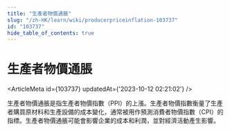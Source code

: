 ```yaml
---
title: "生產者物價通脹"
slug: "/zh-HK/learn/wiki/producerpriceinflation-103737"
id: "103737"
hide_table_of_contents: true
---
```



# 生產者物價通脹

<ArticleMeta id={103737} updatedAt={'2023-10-12 02:21:02'} />
<div className='border-solid border-b border-t-0 my-4 border-[var(--ifm-color-gray-300)]' />

生產者物價通脹是指生產者物價指數（PPI）的上漲。生產者物價指數衡量了生產者購買原材料和生產設備的成本變化，通常被用作預測消費者物價指數（CPI）的指標。生產者物價通脹可能會影響企業的成本和利潤，並對經濟活動產生影響。
